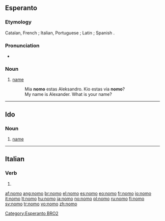 {{also|nomò}}
==Esperanto==

===Etymology===
Catalan, French {{term|nom}}; Italian, Portuguese {{term|nome}}; Latin {{term|nomen}}; Spanish {{term|nombre}}.

===Pronunciation===
* {{IPA|/ˈnomo/|lang=eo}}

===Noun===
{{eo-noun}}

# [[name]]
#: Mia '''nomo''' estas Aleksandro. Kio estas via '''nomo'''?
#: My name is Alexander.  What is your name?

[[Category:Esperanto BRO2]]

----

==Ido==

===Noun===
{{io-noun|nom}}

# [[name]]

----

==Italian==

===Verb===
{{infl|it|verb form}}

# {{form of|[[first-person|First-person]] [[singular]] [[present tense]]|[[nomare#Italian|nomare]]|lang=Italian}}

[[af:nomo]]
[[ang:nomo]]
[[br:nomo]]
[[el:nomo]]
[[es:nomo]]
[[eo:nomo]]
[[fr:nomo]]
[[io:nomo]]
[[it:nomo]]
[[lt:nomo]]
[[hu:nomo]]
[[ja:nomo]]
[[no:nomo]]
[[pl:nomo]]
[[ru:nomo]]
[[fi:nomo]]
[[sv:nomo]]
[[tr:nomo]]
[[vo:nomo]]
[[zh:nomo]]